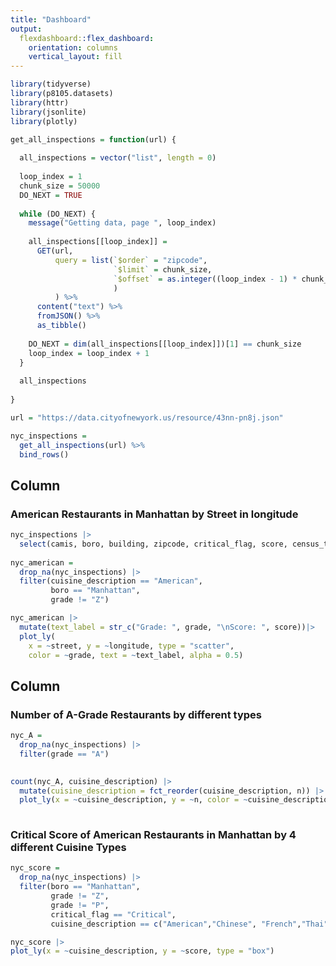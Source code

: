 ```yaml
---
title: "Dashboard"
output: 
  flexdashboard::flex_dashboard:
    orientation: columns
    vertical_layout: fill
---
```


```r
library(tidyverse)
library(p8105.datasets)
library(httr)
library(jsonlite)
library(plotly)

get_all_inspections = function(url) {
  
  all_inspections = vector("list", length = 0)
  
  loop_index = 1
  chunk_size = 50000
  DO_NEXT = TRUE
  
  while (DO_NEXT) {
    message("Getting data, page ", loop_index)
    
    all_inspections[[loop_index]] = 
      GET(url,
          query = list(`$order` = "zipcode",
                       `$limit` = chunk_size,
                       `$offset` = as.integer((loop_index - 1) * chunk_size)
                       )
          ) %>%
      content("text") %>%
      fromJSON() %>%
      as_tibble()
    
    DO_NEXT = dim(all_inspections[[loop_index]])[1] == chunk_size
    loop_index = loop_index + 1
  }
  
  all_inspections
  
}

url = "https://data.cityofnewyork.us/resource/43nn-pn8j.json"

nyc_inspections = 
  get_all_inspections(url) %>%
  bind_rows() 
```

Column {data-width=650}
-----------------------------------------------------------------------

### American Restaurants in Manhattan by Street in longitude

```r
nyc_inspections |> 
  select(camis, boro, building, zipcode, critical_flag, score, census_tract, violation_description, grade, grade_date, latitude, longitude)
  
nyc_american =
  drop_na(nyc_inspections) |> 
  filter(cuisine_description == "American", 
         boro == "Manhattan",
         grade != "Z")

nyc_american |> 
  mutate(text_label = str_c("Grade: ", grade, "\nScore: ", score))|> 
  plot_ly(
    x = ~street, y = ~longitude, type = "scatter",
    color = ~grade, text = ~text_label, alpha = 0.5)

```

Column {data-width=350}
-----------------------------------------------------------------------

### Number of A-Grade Restaurants by different types

```r
nyc_A = 
  drop_na(nyc_inspections) |> 
  filter(grade == "A") 

  
count(nyc_A, cuisine_description) |> 
  mutate(cuisine_description = fct_reorder(cuisine_description, n)) |> 
  plot_ly(x = ~cuisine_description, y = ~n, color = ~cuisine_description, type = "bar", colors = "viridis") 
  
```

###  Critical Score of American Restaurants in Manhattan by 4 different Cuisine Types

```r
nyc_score =
  drop_na(nyc_inspections) |> 
  filter(boro == "Manhattan",
         grade != "Z",
         grade != "P",
         critical_flag == "Critical",
         cuisine_description == c("American","Chinese", "French","Thai"))

nyc_score |> 
plot_ly(x = ~cuisine_description, y = ~score, type = "box")
```

